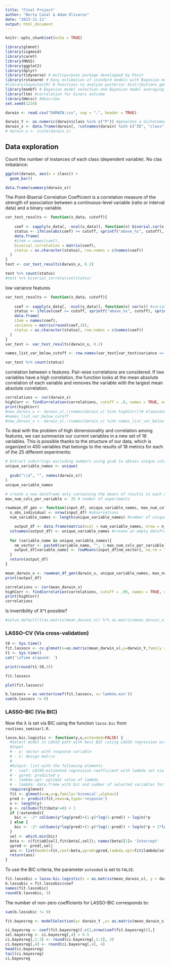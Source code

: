 ```yaml
---
title: "Final Project"
author: "Berta Canal & Adam Olivares"
date: "2023-11-11"
output: html_document
---
```


```r
knitr::opts_chunk$set(echo = TRUE)
```

```r
library(glmnet)
library(sigmoid)
library(caret)
library(MASS)
library(ggplot2)
library(dplyr)
library(tidyverse) # multipurpose package developped by Posit
library(rstanarm) # Easy estimation of standard models with Bayesian methods 
#library(bayestestR) # Functions to analyze posterior distributions generated by rstranarm
library(mombf) # Bayesian model selection and Bayesian model averaging
library(ltm) #correlation for binary outcome
library(Hmisc) #describe
set.seed(1234)
```


```r
darwin <- read.csv("DARWIN.csv", sep = ",", header = TRUE)
```

```r
darwin_Y <- as.numeric(darwin$class %in% c("P")) #generate a dichotomous variable
darwin_x <- data.frame(darwin[, !colnames(darwin) %in% c("ID", "class")])
# darwin_x <- scale(darwin_x)
```

## Data exploration

Count the number of instances of each class (dependent variable). No clas imbalance:

```r
ggplot(darwin, aes(x = class)) +
  geom_bar() 
```
```r
data.frame(summary(darwin_x))
```

The Point-Biserial Correlation Coefficient is a correlation measure of the strength of association between a continuous-level variable (ratio or interval data) and a binary variable.
```r
cor_test_results <- function(x_data, cutoff){
  
    coef <- sapply(x_data[, -ncol(x_data)], function(x) biserial.cor(x, darwin_Y)) #apply biserial.cor function
    status <- ifelse(abs(coef) >= cutoff, sprintf("above_%s", cutoff), sprintf("below_%s", cutoff))
    data.frame(
    #item = names(coef),
    biserial_correlation = matrix(coef),
    status = as.character(status), row.names = c(names(coef))
  )  
}
test <- cor_test_results(darwin_x, 0.2)
```

```r
test %>% count(status)
#test %>% biserial_correlation(status)
```
low variance features

```r
var_test_results <- function(x_data, cutoff){
  
    coef <- sapply(x_data[, -ncol(x_data)], function(x) var(x)) #variance
    status <- ifelse(coef >= cutoff, sprintf("above_%s", cutoff), sprintf("below_%s", cutoff))
    data.frame(
    item = names(coef),
    variance = matrix(round(coef,3)),
    status = as.character(status), row.names = c(names(coef))
  )  
}
var_test <- var_test_results(darwin_x, 0.2)

names_list_var_below_cutoff <- row.names(var_test[var_test$variance <= 0.2, ])
```

```r
var_test %>% count(status)
```
correlation between x features. Pair-wise correlations are considered. If two variables have a high correlation, the function looks at the mean absolute correlation of each variable and removes the variable with the largest mean absolute correlation.
```r
correlations <- cor(darwin_x)
highCorr <- findCorrelation(correlations, cutoff = .8, names = TRUE, exact = TRUE) #exact = TRUE will cause the function to re-evaluate the average correlations at each step
print(highCorr)
#new_darwin_x <- darwin_x[,!(names(darwin_x) %in% highCorr)]# eliminate by correlation
#names_list_var_below_cutoff
#new_darwin_x <- darwin_x[,!(names(darwin_x) %in% names_list_var_below_cutoff)]# eliminate by variance
```

To deal with the problem of high dimensionality and correlation among features, we can summarize our current variables in a new set of 18 variables. This is possible thanks to the structure of our data, which is organized in 450 variables that belongs to the results of 18 metrics for each of the 25 different experiments:

```r
# Extract substrings excluding numbers using gsub to obtain unique column names
unique_variable_names <- unique(
  
  gsub("\\d", "", names(darwin_x))
)
unique_variable_names

```


```r

# create a new dataframe only containing the means of results in each metric across experiments for each individual:
max_num_cols_per_variable <- 25 # number of experiments 

rowmean_df_gen <- function(input_df, unique_variable_names, max_num_cols_per_variable) {
  n_obs_individual <- nrow(input_df) #observations
  num_variable_names <- length(unique_variable_names) #number of unique metrics evaluated across experiments

    output_df <- data.frame(matrix(ncol = num_variable_names, nrow = n_obs_individual))
  colnames(output_df) <- unique_variable_names #create an empty dataframe
  
  for (variable_name in unique_variable_names){
    nm_vector <- paste0(variable_name, "", 1:max_num_cols_per_variable)
    output_df[variable_name] <- rowMeans(input_df[nm_vector], na.rm = TRUE)
  }
  return(output_df)
}

mean_darwin_x <- rowmean_df_gen(darwin_x, unique_variable_names, max_num_cols_per_variable)
print(output_df)

```

```r
correlations <- cor(mean_darwin_x)
highCorr <- findCorrelation(correlations, cutoff = .90, names = TRUE, exact = TRUE) #exact = TRUE will cause the function to re-evaluate the average correlations at each step
print(highCorr)
correlations
```


Is invertibility of X^t possible?

```r
#solve.default(t(as.matrix(mean_darwin_x)) %*% as.matrix(mean_darwin_x))
```


### LASSO-CV (Via cross-validation)


```r
t0 <- Sys.time()
fit.lassocv <- cv.glmnet(x=as.matrix(mean_darwin_x),y=darwin_Y,family ='binomial', nfolds = 10, aplha = 1)
t1 <- Sys.time()
cat('\nTime elapsed: ')
```


```r
print(round(t1-t0,3))
```

```r
fit.lassocv
```

```r
plot(fit.lassocv) 
```

```r
b.lassocv = as.vector(coef(fit.lassocv, s='lambda.min'))
sum(b.lassocv != 0)
```

### LASSO-BIC (Via BIC)

Now the $\lambda$ is set via BIC using the function `lasso.bic` from `routines_seminar1.R`.

```r
lasso.bic.logistic <- function(y,x,extended=FALSE) {
  #Select model in LASSO path with best BIC (using LASSO regression estimates)
  #Input
  # - y: vector with response variable
  # - x: design matrix
  #
  #Output: list with the following elements
  # - coef: LASSO-estimated regression coefficient with lambda set via BIC
  # - ypred: predicted y
  # - lambda.opt: optimal value of lambda
  # - lambda: data.frame with bic and number of selected variables for each value of lambda
  require(glmnet)
  fit <- glmnet(x=x,y=y,family='binomial',alpha=1)
  pred <- predict(fit,newx=x,type='response')
  n <- length(y)
  p <- colSums(fit$beta!=0) + 1
  if (!extended){
    bic <- -2* colSums(y*log(pred)+(1-y)*log(1-pred)) + log(n)*p 
  } else {
    bic <- -2* colSums(y*log(pred)+(1-y)*log(1-pred)) + log(n)*p + 2*log(choose(ncol(x),p))
  }
  sel <- which.min(bic)
  beta <- c(fit$a0[sel],fit$beta[,sel]); names(beta)[1]= 'Intercept'
  ypred <- pred[,sel]
  ans <- list(model=fit,coef=beta,ypred=ypred,lambda.opt=fit$lambda[sel],lambda=data.frame(lambda=fit$lambda,bic=bic,nvars=p))
  return(ans)
}
```

To use the BIC criteria, the parameter `extended` is set to `FALSE`.

```r
fit.lassobic = lasso.bic.logistic(x = as.matrix(mean_darwin_x), y = darwin_Y, extended = FALSE)
b.lassobic = fit.lassobic$coef
names(fit.lassobic)
round(b.lassobic, 3)
```

The number of non-zero coefficients for LASSO-BIC corresponds to:
```r
sum(b.lassobic != 0)
```

```r
fit.bayesreg <- modelSelection(y= darwin_Y ,x= as.matrix(mean_darwin_x), priorCoef=zellnerprior(tau=1), priorDelta=modelbbprior(1,1))
```

```r
ci.bayesreg <- coef(fit.bayesreg)[-c(1,nrow(coef(fit.bayesreg))),]
sel.bayesreg <- ci.bayesreg[,4] > 0.5
ci.bayesreg[,1:3] <- round(ci.bayesreg[,1:3], 3)  
ci.bayesreg[,4] <- round(ci.bayesreg[,4], 4)      
head(ci.bayesreg)
tail(ci.bayesreg)
ci.bayesreg
```






